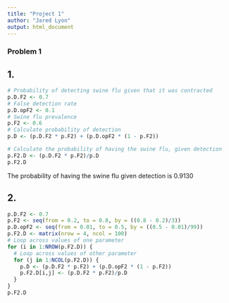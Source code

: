 ```yaml
---
title: "Project 1"
author: "Jared Lyon"
output: html_document
---
```


### Problem 1
## 1.
```r
# Probability of detecting swine flu given that it was contracted
p.D.F2 <- 0.7
# False detection rate
p.D.opF2 <- 0.1
# Swine flu prevalence
p.F2 <- 0.6
# Calculate probability of detection
p.D <- (p.D.F2 * p.F2) + (p.D.opF2 * (1 - p.F2))

# Calculate the probability of having the swine flu, given detection
p.F2.D <- (p.D.F2 * p.F2)/p.D
p.F2.D
```
The probability of having the swine flu given detection is 0.9130

## 2.
```r
p.D.F2 <- 0.7
p.F2 <- seq(from = 0.2, to = 0.8, by = ((0.8 - 0.2)/3))
p.D.opF2 <- seq(from = 0.01, to = 0.5, by = ((0.5 - 0.01)/99))
p.F2.D <- matrix(nrow = 4, ncol = 100)
# Loop across values of one parameter
for (i in 1:NROW(p.F2.D)) {
  # Loop across values of other parameter
  for (j in 1:NCOL(p.F2.D)) {
    p.D <- (p.D.F2 * p.F2) + (p.D.opF2 * (1 - p.F2))
    p.F2.D[i,j] <- (p.D.F2 * p.F2)/p.D
  }
}
p.F2.D
```